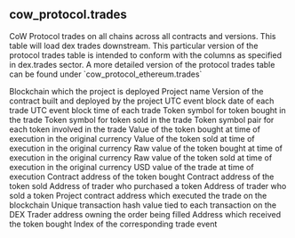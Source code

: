 ## cow_protocol.trades 
CoW Protocol trades on all chains across all contracts and versions.  This table will load dex trades downstream. This particular version of the protocol trades table is intended to conform  with the columns as specified in dex.trades sector.  A more detailed version of the protocol trades table can be found under &#x60;cow_protocol_ethereum.trades&#x60;


<ParamField path="blockchain">
Blockchain which the project is deployed
</ParamField>
<ParamField path="project">
Project name
</ParamField>
<ParamField path="version">
Version of the contract built and deployed by the project
</ParamField>
<ParamField path="block_date">
UTC event block date of each trade
</ParamField>
<ParamField path="block_time">
UTC event block time of each trade
</ParamField>
<ParamField path="token_bought_symbol">
Token symbol for token bought in the trade
</ParamField>
<ParamField path="token_sold_symbol">
Token symbol for token sold in the trade
</ParamField>
<ParamField path="token_pair">
Token symbol pair for each token involved in the trade
</ParamField>
<ParamField path="token_bought_amount">
Value of the token bought at time of execution in the original currency
</ParamField>
<ParamField path="token_sold_amount">
Value of the token sold at time of execution in the original currency
</ParamField>
<ParamField path="token_bought_amount_raw">
Raw value of the token bought at time of execution in the original currency
</ParamField>
<ParamField path="token_sold_amount_raw">
Raw value of the token sold at time of execution in the original currency
</ParamField>
<ParamField path="amount_usd">
USD value of the trade at time of execution
</ParamField>
<ParamField path="token_bought_address">
Contract address of the token bought
</ParamField>
<ParamField path="token_sold_address">
Contract address of the token sold
</ParamField>
<ParamField path="taker">
Address of trader who purchased a token
</ParamField>
<ParamField path="maker">
Address of trader who sold a token
</ParamField>
<ParamField path="project_contract_address">
Project contract address which executed the trade on the blockchain
</ParamField>
<ParamField path="tx_hash">
Unique transaction hash value tied to each transaction on the DEX
</ParamField>
<ParamField path="tx_from">
Trader address owning the order being filled
</ParamField>
<ParamField path="tx_to">
Address which received the token bought
</ParamField>
<ParamField path="trace_address">

</ParamField>
<ParamField path="evt_index">
Index of the corresponding trade event
</ParamField>
